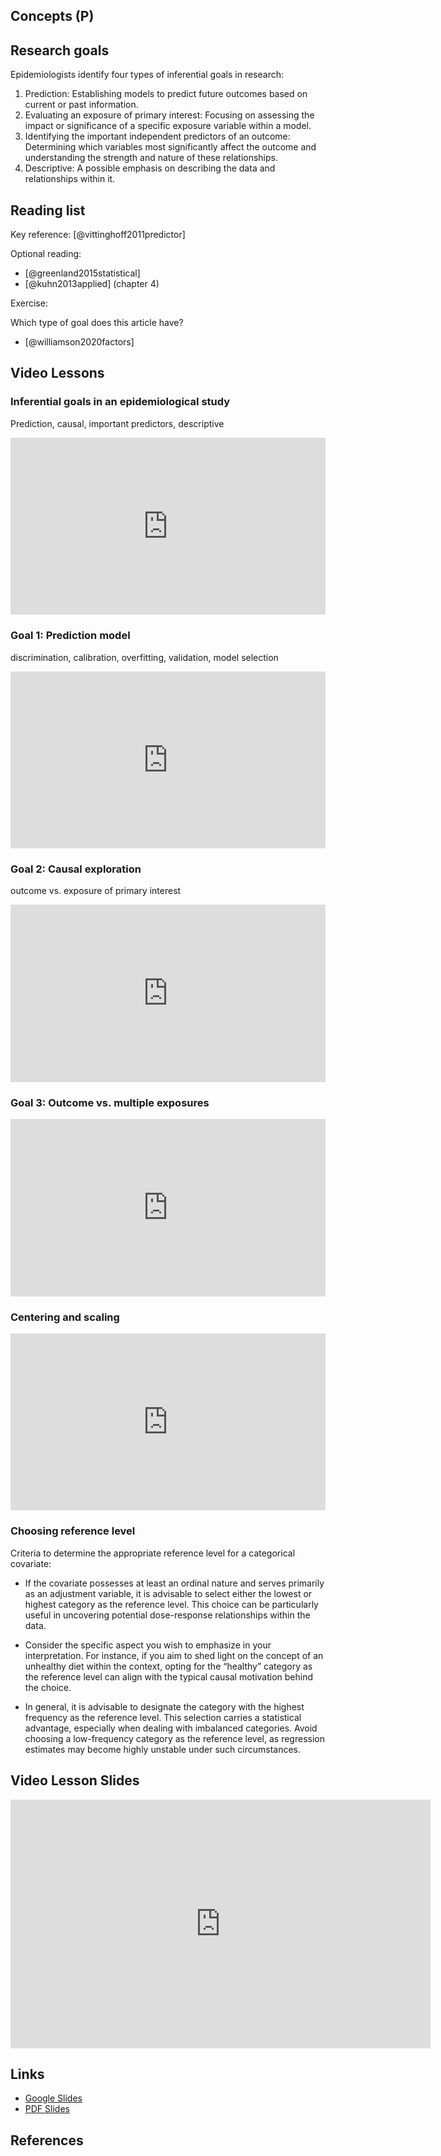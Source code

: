 ## Concepts (P) {.unnumbered}

## Research goals

Epidemiologists identify four types of inferential goals in research:

1.  Prediction: Establishing models to predict future outcomes based on current or past information.
2.  Evaluating an exposure of primary interest: Focusing on assessing the impact or significance of a specific exposure variable within a model.
3.  Identifying the important independent predictors of an outcome: Determining which variables most significantly affect the outcome and understanding the strength and nature of these relationships.
4.  Descriptive: A possible emphasis on describing the data and relationships within it.

## Reading list

Key reference: [@vittinghoff2011predictor]

Optional reading:

-   [@greenland2015statistical]
-   [@kuhn2013applied] (chapter 4)

Exercise:

Which type of goal does this article have?

-   [@williamson2020factors]

## Video Lessons

::: callout-tip
### Inferential goals in an epidemiological study

Prediction, causal, important predictors, descriptive
:::

::: {style="position: relative; padding-bottom: 56.25%; height: 0; overflow: hidden;"}
<iframe src="https://www.youtube.com/embed/9zDuBXZGx3o" style="position: absolute; top: 0; left: 0; width: 100%; height: 100%; border:0;" allowfullscreen>

</iframe>
:::

::: callout-tip
### Goal 1: Prediction model

discrimination, calibration, overfitting, validation, model selection
:::

::: {style="position: relative; padding-bottom: 56.25%; height: 0; overflow: hidden;"}
<iframe src="https://www.youtube.com/embed/TpfRrVELMfw" style="position: absolute; top: 0; left: 0; width: 100%; height: 100%; border:0;" allowfullscreen>

</iframe>
:::

::: callout-tip
### Goal 2: Causal exploration

outcome vs. exposure of primary interest
:::

::: {style="position: relative; padding-bottom: 56.25%; height: 0; overflow: hidden;"}
<iframe src="https://www.youtube.com/embed/hpAxTgIpssI" style="position: absolute; top: 0; left: 0; width: 100%; height: 100%; border:0;" allowfullscreen>

</iframe>
:::

::: callout-tip
### Goal 3: Outcome vs. multiple exposures
:::

::: {style="position: relative; padding-bottom: 56.25%; height: 0; overflow: hidden;"}
<iframe src="https://www.youtube.com/embed/0nPA6lrcCzw" style="position: absolute; top: 0; left: 0; width: 100%; height: 100%; border:0;" allowfullscreen>

</iframe>
:::

::: callout-tip
### Centering and scaling
:::

::: {style="position: relative; padding-bottom: 56.25%; height: 0; overflow: hidden;"}
<iframe src="https://www.youtube.com/embed/siPb_WiBfOc" style="position: absolute; top: 0; left: 0; width: 100%; height: 100%; border:0;" allowfullscreen>

</iframe>
:::

::: callout-tip
### Choosing reference level

Criteria to determine the appropriate reference level for a categorical covariate:

-   If the covariate possesses at least an ordinal nature and serves primarily as an adjustment variable, it is advisable to select either the lowest or highest category as the reference level. This choice can be particularly useful in uncovering potential dose-response relationships within the data.

-   Consider the specific aspect you wish to emphasize in your interpretation. For instance, if you aim to shed light on the concept of an unhealthy diet within the context, opting for the "healthy" category as the reference level can align with the typical causal motivation behind the choice.

-   In general, it is advisable to designate the category with the highest frequency as the reference level. This selection carries a statistical advantage, especially when dealing with imbalanced categories. Avoid choosing a low-frequency category as the reference level, as regression estimates may become highly unstable under such circumstances.
:::

## Video Lesson Slides

<iframe src="https://docs.google.com/presentation/d/e/2PACX-1vSyNv8CB5cDYqRlwI0CpiSYVuzFSMB968FzKLNvGJc2tthI6dDsNNSSLYvQXAaCwzZDCh_jKa7AqSBD/embed?start=false&amp;loop=false&amp;delayms=3000" frameborder="0" width="672" height="398" allowfullscreen="true" mozallowfullscreen="true" webkitallowfullscreen="true">

</iframe>

## Links

-   [Google Slides](https://docs.google.com/presentation/d/1Z3UW5PimPXgSmba6UIrZD9uTIuCxLVV-TeHBiyYwSZk/edit?usp=sharing)
-   [PDF Slides](slides/Regression.pdf)

## References
